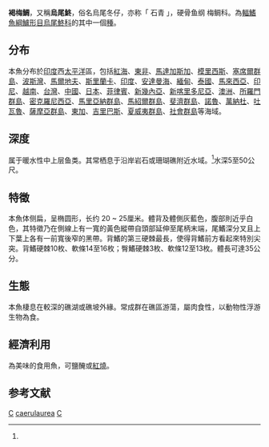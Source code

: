 {{Speciesbox 
| genus = Caesio
| species = caerulaurea
| status = LC
| authority = [[Lacepède|Lacepède]], 1801<ref name='id7418'>{{cite web| url =http://www.bioinfo.cn/db05/BjdwSpecies.php?action=view&id=7418| title =褐梅鲷| work =《中国动物物种编目数据库》| publisher =中国科学院微生物研究所| author =中国科学院动物研究所| accessdate =2009-04-16| deadurl =yes| archiveurl =https://web.archive.org/web/20131203122335/http://www.bioinfo.cn/db05/BjdwSpecies.php?action=view| archivedate =2013-12-03| df =}}</ref>
| synonyms = *''Caesio nori''<br /><small>Montrouzier, 1857</small>
*''Smaris mauritianus''<br /><small>Quoy & Gaimard, 1824</small>
*''Caesio caerulaureus''<br /><small>Lacepède, 1801</small>
*''Caesio azuraureus''<br /><small>Rüppell, 1830</small>
*''Caesio maculatus''<br /><small>Cuvier, 1830</small>
}}
'''褐梅鯛'''，又稱'''烏尾鮗'''，俗名烏尾冬仔，亦称「 石青 」，硬骨鱼纲 梅鲷科。為[[輻鰭魚綱|輻鰭魚綱]][[鱸形目|鱸形目]][[烏尾鮗科|烏尾鮗科]]的其中一個[[種|種]]。

==分布==
本魚分布於[[印度|印度]]西[[太平洋|太平洋]]區，包括[[紅海|紅海]]、[[東非|東非]]、[[馬達加斯加|馬達加斯加]]、[[模里西斯|模里西斯]]、[[塞席爾群島|塞席爾群島]]、[[波斯灣|波斯灣]]、[[馬爾地夫|馬爾地夫]]、[[斯里蘭卡|斯里蘭卡]]、[[印度|印度]]、[[安達曼海|安達曼海]]、[[緬甸|緬甸]]、[[泰國|泰國]]、[[馬來西亞|馬來西亞]]、[[印尼|印尼]]、[[越南|越南]]、[[台灣|台灣]]、[[中國|中國]]、[[日本|日本]]、[[菲律賓|菲律賓]]、[[新幾內亞|新幾內亞]]、[[新喀里多尼亞|新喀里多尼亞]]、[[澳洲|澳洲]]、[[所羅門群島|所羅門群島]]、[[密克羅尼西亞|密克羅尼西亞]]、[[馬里亞納群島|馬里亞納群島]]、[[馬紹爾群島|馬紹爾群島]]、[[斐濟群島|斐濟群島]]、[[諾魯|諾魯]]、[[萬納杜|萬納杜]]、[[吐瓦魯|吐瓦魯]]、[[薩摩亞群島|薩摩亞群島]]、[[東加|東加]]、[[吉里巴斯|吉里巴斯]]、[[夏威夷群島|夏威夷群島]]、[[社會群島|社會群島]]等海域。

==深度==
属于暖水性中上层鱼类。其常栖息于沿岸岩石或珊瑚礁附近水域。<ref name='id7418'/>水深5至50公尺。

==特徵==
本魚体侧扁，呈椭圆形，长约 20 ~ 25厘米。體背及體側灰藍色，腹部則近乎白色，其特徵乃在側線上有一寬的黃色縱帶自頭部延伸至尾柄末端，尾鰭深分叉且上下葉上各有一前寬後窄的黑帶。背鰭的第三硬棘最長，使得背鰭前方看起來特別尖突。背鰭硬棘10枚、軟條14至16枚；臀鰭硬棘3枚、軟條12至13枚。體長可達35公分。

==生態==
本魚棲息在較深的礁湖或礁坡外緣。常成群在礁區游蕩，屬肉食性，以動物性浮游生物為食。

==經濟利用==
為美味的食用魚，可鹽醃或[[紅燒|紅燒]]。

==参考文献==
{{reflist}}
{{Taxonbar}}

[[Category:食用鱼|C]]
[[Category:梅鯛屬|caerulaurea]]
[[Category:1801年描述的魚類|C]]